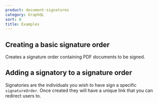 ```yaml
---
product: document-signatures
category: GraphQL
sort: 0
title: Examples
---
```




## Creating a basic signature order

Creates a signature order containing PDF documents to be signed.

<CodeBlock text={createSignatureOrder} />
<CreateSignatureOrderExplorer />

## Adding a signatory to a signature order

Signatories are the individuals you wish to have sign a specific `signatureOrder`. Once created they will have a unique link that you can redirect users to.

<CodeBlock text={addSignatory} />
<AddSignatoryExplorer />